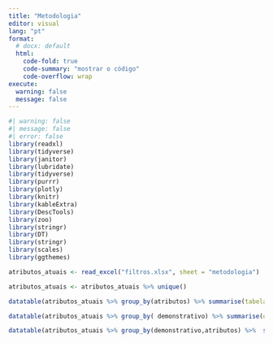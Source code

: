 ```yaml
---
title: "Metodologia"
editor: visual
lang: "pt"
format:
  # docx: default
  html:
    code-fold: true
    code-summary: "mostrar o código"
    code-overflow: wrap
execute:
  warning: false
  message: false
---
```


```r
#| warning: false
#| message: false
#| error: false
library(readxl)
library(tidyverse)
library(janitor)
library(lubridate)
library(tidyverse)
library(purrr)
library(plotly)
library(knitr)
library(kableExtra)
library(DescTools)
library(zoo)
library(stringr)
library(DT)
library(stringr)
library(scales)
library(ggthemes)
```

```r
atributos_atuais <- read_excel("filtros.xlsx", sheet = "metodologia")

atributos_atuais <- atributos_atuais %>% unique()

datatable(atributos_atuais %>% group_by(atributos) %>% summarise(tabelas_associadas = n()) %>% arrange(desc(tabelas_associadas)))
```

```r
datatable(atributos_atuais %>% group_by( demonstrativo) %>% summarise(quantidade_atributos = n())%>% arrange(desc(quantidade_atributos))  )
```

```r
datatable(atributos_atuais %>% group_by(demonstrativo,atributos) %>%  summarise())  
```
